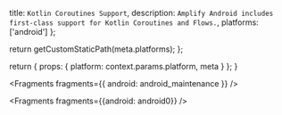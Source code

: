 
  title: `Kotlin Coroutines Support`,
  description: `Amplify Android includes first-class support for Kotlin Coroutines and Flows.`,
  platforms: ['android']
};

  return getCustomStaticPath(meta.platforms);
};

  return {
    props: {
      platform: context.params.platform,
      meta
    }
  };
}


<Fragments fragments={{ android: android_maintenance }} />


<Fragments fragments={{android: android0}} />
